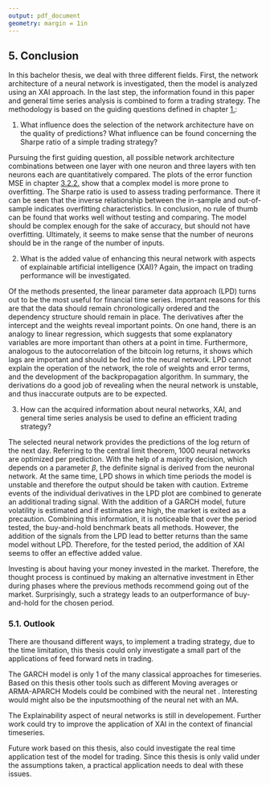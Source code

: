 ```yaml
---
output: pdf_document
geometry: margin = 1in
---
```


## 5. Conclusion

In this bachelor thesis, we deal with three different fields. First, the network architecture of a neural network is investigated, then the model is analyzed using an XAI approach. In the last step, the information found in this paper and general time series analysis is combined to form a trading strategy. The methodology is based on the guiding questions defined in chapter [1.](#introduction):

1) What influence does the selection of the network architecture have on the quality of predictions? What influence can be found concerning the Sharpe ratio of a simple trading strategy?

Pursuing the first guiding question, all possible network architecture combinations between one layer with one neuron and three layers with ten neurons each are quantitatively compared. The plots of the error function MSE in chapter [3.2.2.](#evaluate_nn) show that a complex model is more prone to overfitting. The Sharpe ratio is used to assess trading performance. There it can be seen that the inverse relationship between the in-sample and out-of-sample indicates overfitting characteristics. In conclusion, no rule of thumb can be found that works well without testing and comparing. The model should be complex enough for the sake of accuracy, but should not have overfitting. Ultimately, it seems to make sense that the number of neurons should be in the range of the number of inputs.

2) What is the added value of enhancing this neural network with aspects of explainable artificial intelligence (XAI)? Again, the impact on trading performance will be investigated. 

Of the methods presented, the linear parameter data approach (LPD) turns out to be the most useful for financial time series. Important reasons for this are that the data should remain chronologically ordered and the dependency structure should remain in place. The derivatives after the intercept and the weights reveal important points. On one hand, there is an analogy to linear regression, which suggests that some explanatory variables are more important than others at a point in time. Furthermore, analogous to the autocorrelation of the bitcoin log returns, it shows which lags are important and should be fed into the neural network. LPD cannot explain the operation of the network, the role of weights and error terms, and the development of the backpropagation algorithm. In summary, the derivations do a good job of revealing when the neural network is unstable, and thus inaccurate outputs are to be expected. 

3) How can the acquired information about neural networks, XAI, and general time series analysis be used to define an efficient trading strategy?

The selected neural network provides the predictions of the log return of the next day. Referring to the central limit theorem, 1000 neural networks are optimized per prediction. With the help of a majority decision, which depends on a parameter $\beta$, the definite signal is derived from the neuronal network. At the same time, LPD shows in which time periods the model is unstable and therefore the output should be taken with caution. Extreme events of the individual derivatives in the LPD plot are combined to generate an additional trading signal. With the addition of a GARCH model, future volatility is estimated and if estimates are high, the market is exited as a precaution. Combining this information, it is noticeable that over the period tested, the buy-and-hold benchmark beats all methods. However, the addition of the signals from the LPD lead to better returns than the same model without LPD. Therefore, for the tested period, the addition of XAI seems to offer an effective added value. 

Investing is about having your money invested in the market. Therefore, the thought process is continued by making an alternative investment in Ether during phases where the previous methods recommend going out of the market. Surprisingly, such a strategy leads to an outperformance of buy-and-hold for the chosen period. 




### 5.1. Outlook

There are thousand different ways, to implement a trading strategy, due to the time limitation, this thesis could only investigate a small part of the applications of feed forward nets in trading.

The GARCH model is only 1 of the many classical approaches for timeseries. Based on this thesis other tools such as different Moving averages or  ARMA-APARCH Models could be combined with the neural net .
Interesting would might also be the inputsmoothing  of the neural net with an MA. 


The Explainability aspect of neural networks is still in developement. Further work could try to improve the application of XAI in the context of financial timeseries.
 
Future work based on this thesis, also could investigate the real time application test of the model for trading. Since this thesis is only valid under the assumptions taken, a practical application needs to deal with these issues.









